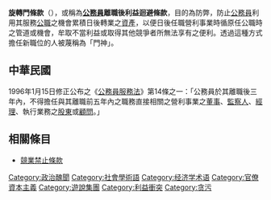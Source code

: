 {{Multiple issues|
{{Unreferenced|time=2020-07-11T07:49:22+00:00}}
{{Expand language|en}}
{{Missing information|1=产生的原因、各地的情况、影响、相关规定|time=2020-07-18T03:15:30+00:00}}
{{地域中心|time=2020-07-18T03:15:30+00:00}}
}}
{{legal}}
'''旋轉門條款'''（{{lang-en|Revolving door}}），或稱為'''[[公務員|公務員]]離職後利益迴避條款'''，目的為防弊，防止[[公務員|公務員]]利用其服務[[公職|公職]]之機會累積日後轉業之[[資產|資產]]，以便日後任職營利事業時循原任公職時之管道或機會，牟取不當利益或取得其他競爭者所無法享有之便利。透過這種方式擔任新職位的人被蔑稱為「門神」。

==中華民國==
{{wikisource|公務員服務法}}
1996年1月15日修正公布之《[[:s:公務員服務法|公務員服務法]]》第14條之一：「公務員於其離職後三年內，不得擔任與其離職前五年內之職務直接相關之營利事業之[[董事|董事]]、[[監察人|監察人]]、[[經理|經理]]、執行業務之[[股東|股東]]或[[顧問|顧問]]。」

==相關條目==
*[[競業禁止條款|競業禁止條款]]

{{law-stub}}

[[Category:政治醜聞|Category:政治醜聞]]
[[Category:社會學術語|Category:社會學術語]]
[[Category:经济学术语|Category:经济学术语]]
[[Category:官僚資本主義|Category:官僚資本主義]]
[[Category:遊說集團|Category:遊說集團]]
[[Category:利益衝突|Category:利益衝突]]
[[Category:贪污|Category:贪污]]